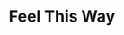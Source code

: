 ---
title: "Feel This Way"
artist: "Emmett O.C."
year: 2025
album: "9 From the Warped Mind"
writer: "Emmett O.C."
producer: 
url: "/audio/feel-this-way.mp3"
cover: "/audio/feel-this-way.jpg"
---
